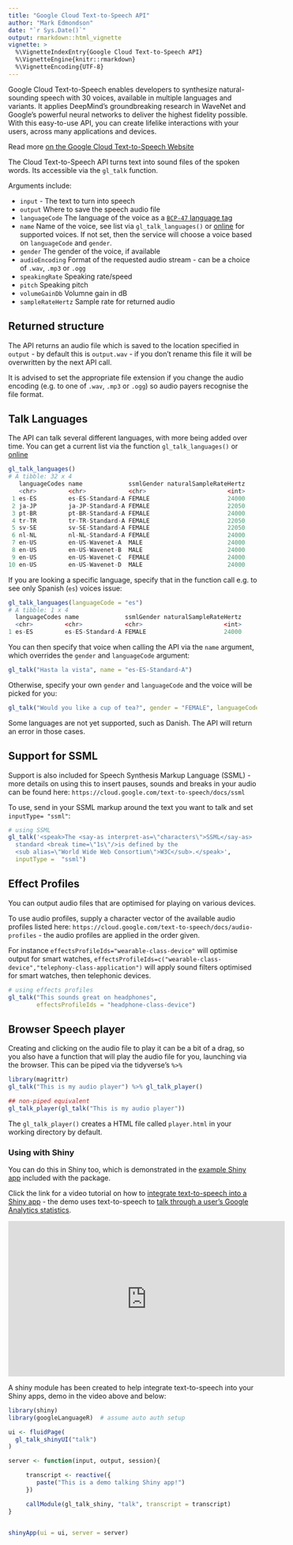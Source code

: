```yaml
---
title: "Google Cloud Text-to-Speech API"
author: "Mark Edmondson"
date: "`r Sys.Date()`"
output: rmarkdown::html_vignette
vignette: >
  %\VignetteIndexEntry{Google Cloud Text-to-Speech API}
  %\VignetteEngine{knitr::rmarkdown}
  %\VignetteEncoding{UTF-8}
---
```


Google Cloud Text-to-Speech enables developers to synthesize natural-sounding speech with 30 voices, available in multiple languages and variants. It applies DeepMind’s groundbreaking research in WaveNet and Google’s powerful neural networks to deliver the highest fidelity possible. With this easy-to-use API, you can create lifelike interactions with your users, across many applications and devices.

Read more [on the Google Cloud Text-to-Speech Website](https://cloud.google.com/text-to-speech/)

The Cloud Text-to-Speech API turns text into sound files of the spoken words.  Its accessible via the `gl_talk` function.

Arguments include:

* `input` - The text to turn into speech
* `output` Where to save the speech audio file
* `languageCode` The language of the voice as a [`BCP-47` language tag](https://tools.ietf.org/html/bcp47)
* `name` Name of the voice, see list via `gl_talk_languages()` or [online](https://cloud.google.com/text-to-speech/docs/voices) for supported voices.  If not set, then the service will choose a voice based on `languageCode` and `gender`.
* `gender` The gender of the voice, if available
* `audioEncoding` Format of the requested audio stream - can be a choice of `.wav`, `.mp3` or `.ogg`
* `speakingRate` Speaking rate/speed
* `pitch` Speaking pitch
* `volumeGainDb` Volumne gain in dB
* `sampleRateHertz` Sample rate for returned audio

## Returned structure

The API returns an audio file which is saved to the location specified in `output` - by default this is `output.wav` - if you don't rename this file it will be overwritten by the next API call.  

It is advised to set the appropriate file extension if you change the audio encoding (e.g. to one of `.wav`, `.mp3` or `.ogg`) so audio payers recognise the file format. 

## Talk Languages

The API can talk several different languages, with more being added over time.  You can get a current list via the function `gl_talk_languages()` or [online](https://cloud.google.com/text-to-speech/docs/voices)

```r
gl_talk_languages()
# A tibble: 32 x 4
   languageCodes name             ssmlGender naturalSampleRateHertz
   <chr>         <chr>            <chr>                       <int>
 1 es-ES         es-ES-Standard-A FEMALE                      24000
 2 ja-JP         ja-JP-Standard-A FEMALE                      22050
 3 pt-BR         pt-BR-Standard-A FEMALE                      24000
 4 tr-TR         tr-TR-Standard-A FEMALE                      22050
 5 sv-SE         sv-SE-Standard-A FEMALE                      22050
 6 nl-NL         nl-NL-Standard-A FEMALE                      24000
 7 en-US         en-US-Wavenet-A  MALE                        24000
 8 en-US         en-US-Wavenet-B  MALE                        24000
 9 en-US         en-US-Wavenet-C  FEMALE                      24000
10 en-US         en-US-Wavenet-D  MALE                        24000
```

If you are looking a specific language, specify that in the function call e.g. to see only Spanish (`es`)
voices issue:

```r
gl_talk_languages(languageCode = "es")
# A tibble: 1 x 4
  languageCodes name             ssmlGender naturalSampleRateHertz
  <chr>         <chr>            <chr>                       <int>
1 es-ES         es-ES-Standard-A FEMALE                      24000
```

You can then specify that voice when calling the API via the `name` argument, which overrides the `gender` and `languageCode` argument:

```r
gl_talk("Hasta la vista", name = "es-ES-Standard-A")
```

Otherwise, specify your own `gender` and `languageCode` and the voice will be picked for you:

```r
gl_talk("Would you like a cup of tea?", gender = "FEMALE", languageCode = "en-GB")
```

Some languages are not yet supported, such as Danish.  The API will return an error in those cases. 

## Support for SSML

Support is also included for Speech Synthesis Markup Language (SSML) - more details on using this to insert pauses, sounds and breaks in your audio can be found here: `https://cloud.google.com/text-to-speech/docs/ssml`

To use, send in your SSML markup around the text you want to talk and set `inputType= "ssml"`:

```r
# using SSML
gl_talk('<speak>The <say-as interpret-as=\"characters\">SSML</say-as>
  standard <break time=\"1s\"/>is defined by the
  <sub alias=\"World Wide Web Consortium\">W3C</sub>.</speak>',
  inputType =  "ssml")
```

## Effect Profiles

You can output audio files that are optimised for playing on various devices. 

To use audio profiles, supply a character vector of the available audio profiles listed here: `https://cloud.google.com/text-to-speech/docs/audio-profiles` - the audio profiles are applied in the order given. 

For instance `effectsProfileIds="wearable-class-device"` will optimise output for smart watches, `effectsProfileIds=c("wearable-class-device","telephony-class-application")` will apply sound filters optimised for smart watches, then telephonic devices.

```r
# using effects profiles
gl_talk("This sounds great on headphones",
        effectsProfileIds = "headphone-class-device")
```

## Browser Speech player

Creating and clicking on the audio file to play it can be a bit of a drag, so you also have a function that will play the audio file for you, launching via the browser.  This can be piped via the tidyverse's `%>%`

```r
library(magrittr)
gl_talk("This is my audio player") %>% gl_talk_player()

## non-piped equivalent
gl_talk_player(gl_talk("This is my audio player"))
```

The `gl_talk_player()` creates a HTML file called `player.html` in your working directory by default.

### Using with Shiny

You can do this in Shiny too, which is demonstrated in the [example Shiny app](https://github.com/ropensci/googleLanguageR/tree/master/inst/shiny/capture_speech) included with the package.

Click the link for a video tutorial on how to [integrate text-to-speech into a Shiny app](https://www.youtube.com/watch?v=Ny0e7vHFu6o&t=8s) - the demo uses text-to-speech to [talk through a user's Google Analytics statistics](https://github.com/MarkEdmondson1234/verbal_ga_shiny).

<iframe width="560" height="315" src="https://www.youtube.com/embed/Ny0e7vHFu6o" frameborder="0" allow="autoplay; encrypted-media" allowfullscreen></iframe>

A shiny module has been created to help integrate text-to-speech into your Shiny apps, demo in the video above and below:

```r
library(shiny)
library(googleLanguageR)  # assume auto auth setup

ui <- fluidPage(
  gl_talk_shinyUI("talk")
)

server <- function(input, output, session){

     transcript <- reactive({
        paste("This is a demo talking Shiny app!")
     })

     callModule(gl_talk_shiny, "talk", transcript = transcript)
}


shinyApp(ui = ui, server = server)
```


